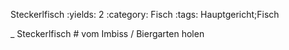 Steckerlfisch
:yields: 2
:category: Fisch
:tags: Hauptgericht;Fisch

_ Steckerlfisch
# vom Imbiss / Biergarten holen
